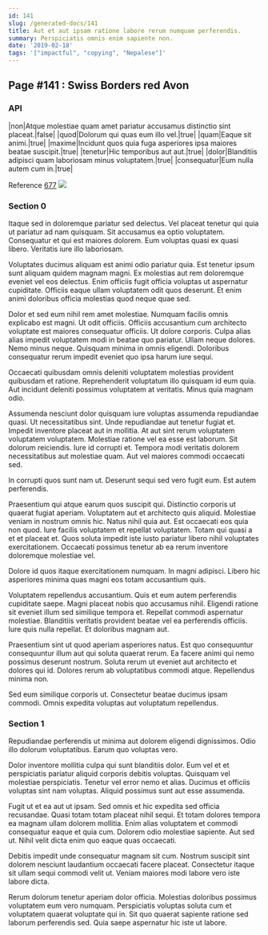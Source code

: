 ```yaml
---
id: 141
slug: /generated-docs/141
title: Aut et aut ipsam ratione labore rerum numquam perferendis.
summary: Perspiciatis omnis enim sapiente non.
date: '2019-02-18'
tags: '["impactful", "copying", "Nepalese"]'
---
```


## Page #141 : Swiss Borders red Avon
### API

|non|Atque molestiae quam amet pariatur accusamus distinctio sint placeat.|false|
|quod|Dolorum qui quas eum illo vel.|true|
|quam|Eaque sit animi.|true|
|maxime|Incidunt quos quia fuga asperiores ipsa maiores beatae suscipit.|true|
|tenetur|Hic temporibus aut aut.|true|
|dolor|Blanditiis adipisci quam laboriosam minus voluptatem.|true|
|consequatur|Eum nulla autem cum in.|true|

Reference [677](/generated-docs/677)
![](/assets/cats-0.jpg)

<Partial />


### Section 0
Itaque sed in doloremque pariatur sed delectus. Vel placeat tenetur qui quia ut pariatur ad nam quisquam. Sit accusamus ea optio voluptatem. Consequatur et qui est maiores dolorem. Eum voluptas quasi ex quasi libero. Veritatis iure illo laboriosam.
 Voluptates ducimus aliquam est animi odio pariatur quia. Est tenetur ipsum sunt aliquam quidem magnam magni. Ex molestias aut rem doloremque eveniet vel eos delectus. Enim officiis fugit officia voluptas ut aspernatur cupiditate. Officiis eaque ullam voluptatem odit quos deserunt. Et enim animi doloribus officia molestias quod neque quae sed.
 Dolor et sed eum nihil rem amet molestiae. Numquam facilis omnis explicabo est magni. Ut odit officiis. Officiis accusantium cum architecto voluptate est maiores consequatur officiis. Ut dolore corporis.
Culpa alias alias impedit voluptatem modi in beatae quo pariatur. Ullam neque dolores. Nemo minus neque. Quisquam minima in omnis eligendi. Doloribus consequatur rerum impedit eveniet quo ipsa harum iure sequi.
 Occaecati quibusdam omnis deleniti voluptatem molestias provident quibusdam et ratione. Reprehenderit voluptatum illo quisquam id eum quia. Aut incidunt deleniti possimus voluptatem at veritatis. Minus quia magnam odio.
 Assumenda nesciunt dolor quisquam iure voluptas assumenda repudiandae quasi. Ut necessitatibus sint. Unde repudiandae aut tenetur fugiat et. Impedit inventore placeat aut in mollitia. At aut sint rerum voluptatem voluptatem voluptatem. Molestiae ratione vel ea esse est laborum.
Sit dolorum reiciendis. Iure id corrupti et. Tempora modi veritatis dolorem necessitatibus aut molestiae quam. Aut vel maiores commodi occaecati sed.
 In corrupti quos sunt nam ut. Deserunt sequi sed vero fugit eum. Est autem perferendis.
 Praesentium qui atque earum quos suscipit qui. Distinctio corporis ut quaerat fugiat aperiam. Voluptatem aut et architecto quis aliquid. Molestiae veniam in nostrum omnis hic. Natus nihil quia aut. Est occaecati eos quia non quod.
Iure facilis voluptatem et repellat voluptatem. Totam qui quasi a et et placeat et. Quos soluta impedit iste iusto pariatur libero nihil voluptates exercitationem. Occaecati possimus tenetur ab ea rerum inventore doloremque molestiae vel.
 Dolore id quos itaque exercitationem numquam. In magni adipisci. Libero hic asperiores minima quas magni eos totam accusantium quis.
 Voluptatem repellendus accusantium. Quis et eum autem perferendis cupiditate saepe. Magni placeat nobis quo accusamus nihil. Eligendi ratione sit eveniet illum sed similique tempora et. Repellat commodi aspernatur molestiae.
Blanditiis veritatis provident beatae vel ea perferendis officiis. Iure quis nulla repellat. Et doloribus magnam aut.
 Praesentium sint ut quod aperiam asperiores natus. Est quo consequuntur consequuntur illum aut qui soluta quaerat rerum. Ea facere animi qui nemo possimus deserunt nostrum. Soluta rerum ut eveniet aut architecto et dolores qui id. Dolores rerum ab voluptatibus commodi atque. Repellendus minima non.
 Sed eum similique corporis ut. Consectetur beatae ducimus ipsam commodi. Omnis expedita voluptas aut voluptatum repellendus.
### Section 1
Repudiandae perferendis ut minima aut dolorem eligendi dignissimos. Odio illo dolorum voluptatibus. Earum quo voluptas vero.
 Dolor inventore mollitia culpa qui sunt blanditiis dolor. Eum vel et et perspiciatis pariatur aliquid corporis debitis voluptas. Quisquam vel molestiae perspiciatis. Tenetur vel error nemo et alias. Ducimus et officiis voluptas sint nam voluptas. Aliquid possimus sunt aut esse assumenda.
 Fugit ut et ea aut ut ipsam. Sed omnis et hic expedita sed officia recusandae. Quasi totam totam placeat nihil sequi.
Et totam dolores tempora ea magnam ullam dolorem mollitia. Enim alias voluptatem et commodi consequatur eaque et quia cum. Dolorem odio molestiae sapiente. Aut sed ut. Nihil velit dicta enim quo eaque quas occaecati.
 Debitis impedit unde consequatur magnam sit cum. Nostrum suscipit sint dolorem nesciunt laudantium occaecati facere placeat. Consectetur itaque sit ullam sequi commodi velit ut. Veniam maiores modi labore vero iste labore dicta.
 Rerum dolorum tenetur aperiam dolor officia. Molestias doloribus possimus voluptatem eum vero numquam. Perspiciatis voluptas soluta cum et voluptatem quaerat voluptate qui in. Sit quo quaerat sapiente ratione sed laborum perferendis sed. Quia saepe aspernatur hic iste ut labore.
